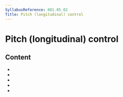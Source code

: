 ```yaml
---
SyllabusReference: 081.05.02
Title: Pitch (longitudinal) control
---
```


# Pitch (longitudinal) control

## Content

- <Link href="081.05.02.01" />
- <Link href="081.05.02.02" />
- <Link href="081.05.02.03" />
- <Link href="081.05.02.04" />
- <Link href="081.05.02.05" />

